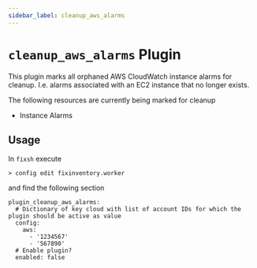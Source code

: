 ```yaml
---
sidebar_label: cleanup_aws_alarms
---
```


# `cleanup_aws_alarms` Plugin

This plugin marks all orphaned AWS CloudWatch instance alarms for cleanup. I.e. alarms associated with an EC2 instance that no longer exists.

The following resources are currently being marked for cleanup

- Instance Alarms

## Usage

In `fixsh` execute

```
> config edit fixinventory.worker
```

and find the following section

```
plugin_cleanup_aws_alarms:
  # Dictionary of key cloud with list of account IDs for which the plugin should be active as value
  config:
    aws:
      - '1234567'
      - '567890'
  # Enable plugin?
  enabled: false
```
